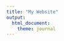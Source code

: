 ```yaml
---
title: "My Website"
output: 
  html_document:
    theme: journal
---
```


<a href="pdfs/WeijiaXiong-Resume.pdf" class="image fit"><img src="images/marr_pic.jpg" alt=""></a>